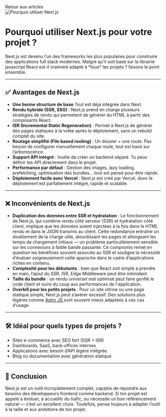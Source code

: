 
<MdxLayout>

<Link data-link="link" href="https://www.webcreatis.fr/blog" className="buttonAction">
    Retour aux articles
</Link>

<div className="w-full h-28 flex justify-center my-8">
  <Image 
    src="/images/thumbnails/pourquoi-nextjs.webp" 
    alt="Pourquoi utiliser Next.js" 
    width={1200} 
    height={300} 
    className="object-cover rounded-lg"
  />
</div>


  # Pourquoi utiliser Next.js pour votre projet ?


<div className="text-white text-base md:text-lg mb-6">
  Next.js est devenu l’un des frameworks les plus populaires pour construire des applications full stack modernes. Malgré qu'il soit basé sur la librairie javascript React est-il vraiment adapté à *tous* les projets ? faisons le point ensemble.
</div>

---

## ✅ Avantages de Next.js

<ul className="text-white text-base md:text-lg space-y-4 pl-5 list-disc">
<li>
    <b className="text-green">Une bonne structure de base</b> Tout est déja intégrée dans Next.
  </li>
  <li>
    <b className="text-green">Rendu hybride (SSR, SSG)</b> : Next.js prend en charge plusieurs stratégies de rendu qui permetent de générer du HTML à partir des composants React.
  </li>
  <li>
    <b className="text-green">ISR (Incremental Static Regeneration)</b> : Permet à Next.js de générer des pages statiques à la volée après le déploiement, sans un rebuild complet du site.
  </li>
  <li>
    <b className="text-green">Routage simplifié (File based routing)</b> : Un dossier = une route. Pas besoin de configurer manuellement chaque route, tout est basé sur l’arborescence.
  </li>
  <li>
    <b className="text-green">Support API intégré</b> : Inutile de créer un backend séparé. Tu peux définir tes API directement dans le projet.
  </li>
  <li>
    <b className="text-green">Performance par défaut</b> : Gestion des images, lazy loading, prefetching, optimisation des bundles... tout est pensé pour être rapide.
  </li>
  <li>
    <b className="text-green">Déploiement facile avec Vercel</b> : Next.js est créé par Vercel, donc le déploiement est parfaitement intégré, rapide et scalable.
  </li>
</ul>

---

## ❌ Inconvénients de Next.js

<ul className="text-white text-base md:text-lg space-y-4 pl-5 list-disc">
<li>
    <strong>Duplication des données entre SSR et hydratation</strong> : Le fonctionnement de Next.js, qui combine rendu côté serveur (SSR) et hydratation côté client, implique que les données soient injectées à la fois dans le HTML rendu et dans le JSON transmis au client. Cette redondance entraîne un doublement de la charge utile, alourdissant les pages et allongeant les temps de chargement initiaux — un problème particulièrement sensible sur les connexions à faible bande passante. Ce compromis remet en question les bénéfices souvent associés au SSR et souligne la nécessité d’évaluer soigneusement cette approche dans le cadre d’applications riches en contenu.
  </li>
  <li>
    <strong>Complexité pour les débutants</strong> : bien que React soit simple à prendre en main, l’ajout du SSR, ISR, Edge Middleware peut être intimidant.
  </li>
  <li>
    <strong>Taille du bundle</strong> : un rendu universel mal optimisé peut faire gonflé le code client et nuire du coup aux performances de l'application.
  </li>
  <li>
    <strong>Overkill pour les petits projets</strong> : Pour un site vitrine ou une page statique simple, Next.js peut s’avérer excessif. Des solutions plus légères comme <a href="https://astro.build/" className="buttonAction">
    Astro JS
</a> sont souvent mieux adaptées à ces cas d’usage.
  </li>
</ul>

---

## 🛠️ Idéal pour quels types de projets ?

<ul className="text-white text-base md:text-lg space-y-3 list-disc pl-5">
  <li>Sites e-commerce avec SEO fort (SSR + ISR)</li>
  <li>Dashboards, SaaS, back-offices internes</li>
  <li>Applications avec besoin d’API légère intégrée</li>
  <li>Blog ou documentation avec génération statique</li>
</ul>

---

## 🚀 Conclusion

<div className="text-white text-base md:text-lg mb-10">
  Next.js est un outil incroyablement complet, capable de répondre aux besoins des développeurs frontend comme backend. Si ton projet est appelé à évoluer, à accueillir du trafic, ou nécessite un bon référencement naturel — c’est un excellent choix.  
  Toutefois, pense toujours à adapter l’outil à la taille et aux ambitions de ton projet.
</div>

</MdxLayout>
